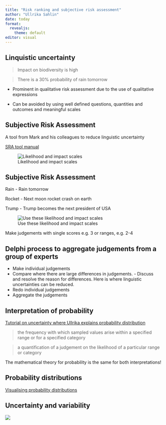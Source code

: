 ```yaml
---
title: "Risk ranking and subjective risk assessment"
author: "Ullrika Sahlin"
date: today
format: 
  revealjs:
    theme: default
editor: visual
---
```


## Linquistic uncertainty

> Impact on biodiversity is high

> There is a 30% probability of rain tomorrow

-   Prominent in qualitative risk assessment due to the use of qualitative expressions

-   Can be avoided by using well defined questions, quantities and outcomes and meaningful scales

## Subjective Risk Assessment

A tool from Mark and his colleagues to reduce linguistic uncertainty

[SRA tool manual](https://cebra.unimelb.edu.au/__data/assets/pdf_file/0007/2488507/SRA3-manual-sra_ver.3_manual.pdf)

![Likelihood and impact scales](../img/aus_standards.png)

## Subjective Risk Assessment

Rain - Rain tomorrow

Rocket - Next moon rocket crash on earth

Trump - Trump becomes the next president of USA

![Use these likelihood and impact scales](../img/aus_standards.png)

Make judgements with single scores e.g. 3 or ranges, e.g. 2-4

## Delphi process to aggregate judgements from a group of experts

-   Make individual judgements
-   Compare where there are large differences in judgements. - Discuss and resolve the reason for differences. Here is where linguistic uncertainties can be reduced.
-   Redo individual judgements
-   Aggregate the judgements

## Interpretation of probability

[Tutorial on uncertainty where Ullrika explains probability distribution](https://multimedia.efsa.europa.eu/uncertainty-tutorial/uncertainty-communication/expressions-distribution.html)

> the frequency with which sampled values arise within a specified range or for a specified category

> a quantification of a judgement on the likelihood of a particular range or category

::: callout-note
The mathematical theory for probability is the same for both interpretations!
:::

## Probability distributions

[Visualising probability distributions](https://multimedia.efsa.europa.eu/uncertainty-tutorial/uncertainty-communication/expressions-distribution.html#communicating-uncertainty-about-a-quantity-of-interest-by-a-probability-distribution)

## Uncertainty and variability

![](../img/uncvar.png)
